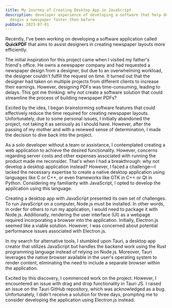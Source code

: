 ```yaml
---
title: My Journey of Creating Desktop App in JavaScript
description: developer experience of developing a software that help designer to
  desgin a newspaper faster then before
pubDate: 2023-07-01
---
```

Recently, I've been working on developing a software application called **QuickPDF** that aims to assist designers in creating newspaper layouts more efficiently.

The initial inspiration for this project came when I visited my father's friend's office. He owns a newspaper company and had requested a newspaper design from a designer, but due to an overwhelming workload, the designer couldn't fulfill the request on time. It turned out that the designer had taken on multiple projects from different clients to increase their earnings. However, designing PDFs was time-consuming, leading to delays. This got me thinking: why not create a software solution that could streamline the process of building newspaper PDFs?

Excited by the idea, I began brainstorming software features that could effectively reduce the time required for creating newspaper layouts. Unfortunately, due to some personal issues, I initially abandoned the project, not taking it as seriously as I should have. However, after the passing of my mother and with a renewed sense of determination, I made the decision to dive back into the project.

As a solo developer without a team or assistance, I contemplated creating a web application to achieve the desired functionality. However, concerns regarding server costs and other expenses associated with running the product made me reconsider. That's when I had a breakthrough: why not develop a desktop application instead? However, I faced a challenge—I lacked the necessary expertise to create a native desktop application using languages like C or C++, or even frameworks like GTK in C++ or Qt in Python. Considering my familiarity with JavaScript, I opted to develop the application using this language.

Creating a desktop app with JavaScript presented its own set of challenges. To run JavaScript on a computer, Node.js must be installed. In other words, in order for others to run my application, I would need to package it with Node.js. Additionally, rendering the user interface (UI) as a webpage required incorporating a browser into the application. Initially, Electron.js seemed like a viable solution. However, I was concerned about potential performance issues associated with Electron.js.

In my search for alternative tools, I stumbled upon Tauri, a desktop app creator that utilizes JavaScript but handles the backend work using the Rust programming language instead of relying on Node.js. Moreover, Tauri leverages the native browser available in the user's operating system to render content, eliminating the need to include a separate browser within the application.

Excited by this discovery, I commenced work on the project. However, I encountered an issue with drag and drop functionality in Tauri JS. I raised an issue on the Tauri GitHub repository, which was acknowledged as a bug. Unfortunately, I didn't receive a solution for three days, prompting me to consider developing the application using Electron.js instead.